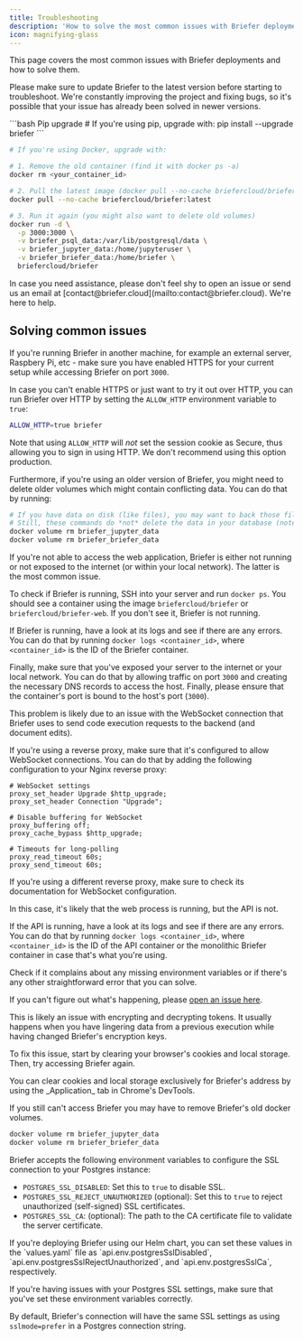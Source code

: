 ```yaml
---
title: Troubleshooting
description: 'How to solve the most common issues with Briefer deployments.'
icon: magnifying-glass
---
```


This page covers the most common issues with Briefer deployments and how to solve them.

Please make sure to update Briefer to the latest version before starting to troubleshoot. We're constantly improving the project and fixing bugs, so it's possible that your issue has already been solved in newer versions.

<CodeGroup>
```bash Pip upgrade
# If you're using pip, upgrade with:
pip install --upgrade briefer
```

```bash Docker upgrade
# If you're using Docker, upgrade with:

# 1. Remove the old container (find it with docker ps -a)
docker rm <your_container_id>

# 2. Pull the latest image (docker pull --no-cache briefercloud/briefer:latest)
docker pull --no-cache briefercloud/briefer:latest

# 3. Run it again (you might also want to delete old volumes)
docker run -d \
  -p 3000:3000 \
  -v briefer_psql_data:/var/lib/postgresql/data \
  -v briefer_jupyter_data:/home/jupyteruser \
  -v briefer_briefer_data:/home/briefer \
  briefercloud/briefer
```

</CodeGroup>

<Info>
  In case you need assistance, please don't feel shy to open an issue or send us
  an email at [contact@briefer.cloud](mailto:contact@briefer.cloud). We're here
  to help.
</Info>

## Solving common issues

<Accordion title="I can access the web application, but the sign-in is not working">

If you're running Briefer in another machine, for example an external server, Raspbery Pi, etc - make sure you have enabled HTTPS for your current setup while accessing Briefer on port `3000`.

In case you can't enable HTTPS or just want to try it out over HTTP, you can run Briefer over HTTP by setting the `ALLOW_HTTP` environment variable to `true`:

```bash
ALLOW_HTTP=true briefer
```

Note that using `ALLOW_HTTP` will _not_ set the session cookie as Secure, thus allowing you to sign in using HTTP. We don't recommend using this option production.

Furthermore, if you're using an older version of Briefer, you might need to delete older volumes which might contain conflicting data. You can do that by running:

```sh
# If you have data on disk (like files), you may want to back those files up before running these commands
# Still, these commands do *not* delete the data in your database (notebooks, dashboards, users, etc)
docker volume rm briefer_jupyter_data
docker volume rm briefer_briefer_data
```

</Accordion>

<Accordion title="I can't access the web application">
If you're not able to access the web application, Briefer is either not running or not exposed to the internet (or within your local network). The latter is the most common issue.

To check if Briefer is running, SSH into your server and run `docker ps`. You should see a container using the image `briefercloud/briefer` or `briefercloud/briefer-web`. If you don't see it, Briefer is not running.

If Briefer is running, have a look at its logs and see if there are any errors. You can do that by running `docker logs <container_id>`, where `<container_id>` is the ID of the Briefer container.

Finally, make sure that you've exposed your server to the internet or your local network. You can do that by allowing traffic on port `3000` and creating the necessary DNS records to access the host. Finally, please ensure that the container's port is bound to the host's port (`3000`).

</Accordion>

<Accordion title="I can access the web application, but I can't run code">

This problem is likely due to an issue with the WebSocket connection that Briefer uses to send code execution requests to the backend (and document edits).

If you're using a reverse proxy, make sure that it's configured to allow WebSocket connections. You can do that by adding the following configuration to your Nginx reverse proxy:

```nginx
# WebSocket settings
proxy_set_header Upgrade $http_upgrade;
proxy_set_header Connection "Upgrade";

# Disable buffering for WebSocket
proxy_buffering off;
proxy_cache_bypass $http_upgrade;

# Timeouts for long-polling
proxy_read_timeout 60s;
proxy_send_timeout 60s;
```

If you're using a different reverse proxy, make sure to check its documentation for WebSocket configuration.
</Accordion>

<Accordion title="I can access the web application, but it can't talk to the API">
In this case, it's likely that the web process is running, but the API is not.

If the API is running, have a look at its logs and see if there are any errors. You can do that by running `docker logs <container_id>`, where `<container_id>` is the ID of the API container or the monolithic Briefer container in case that's what you're using.

Check if it complains about any missing environment variables or if there's any other straightforward error that you can solve.

If you can't figure out what's happening, please [open an issue here](https://github.com/briefercloud/briefer/issues).

</Accordion>

<Accordion title="I get a 500 error whenever I try to access Briefer">

This is likely an issue with encrypting and decrypting tokens. It usually happens when you have lingering data from a previous execution while having changed Briefer's encryption keys.

To fix this issue, start by clearing your browser's cookies and local storage. Then, try accessing Briefer again.

<Tip>
  You can clear cookies and local storage exclusively for Briefer's address by
  using the _Application_ tab in Chrome's DevTools.
</Tip>

If you still can't access Briefer you may have to remove Briefer's old docker volumes.

```sh
docker volume rm briefer_jupyter_data
docker volume rm briefer_briefer_data
```

</Accordion>

<Accordion title="I'm having issues with my Postgres SSL settings">

Briefer accepts the following environment variables to configure the SSL connection to your Postgres instance:

- `POSTGRES_SSL_DISABLED`: Set this to `true` to disable SSL.
- `POSTGRES_SSL_REJECT_UNAUTHORIZED` (optional): Set this to `true` to reject unauthorized (self-signed) SSL certificates.
- `POSTGRES_SSL_CA`: (optional): The path to the CA certificate file to validate the server certificate.

<Note>
If you're deploying Briefer using our Helm chart, you can set these values in the `values.yaml` file as `api.env.postgresSslDisabled`, `api.env.postgresSslRejectUnauthorized`, and `api.env.postgresSslCa`, respectively.
</Note>

If you're having issues with your Postgres SSL settings, make sure that you've set these environment variables correctly.

By default, Briefer's connection will have the same SSL settings as using `sslmode=prefer` in a Postgres connection string.

</Accordion>
